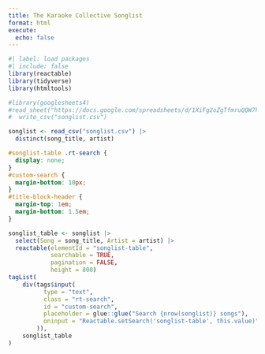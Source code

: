 ```yaml
---
title: The Karaoke Collective Songlist
format: html
execute:
  echo: false
---
```


```r
#| label: load packages
#| include: false
library(reactable)
library(tidyverse)
library(htmltools)

#library(googlesheets4)
#read_sheet("https://docs.google.com/spreadsheets/d/1XiFg2oZgTfmruQQW7kpmxvW9aYP_lF8r40WaCIsmjoE/edit?usp=sharing", sheet = "songlist") |> 
#  write_csv("songlist.csv")

songlist <- read_csv("songlist.csv") |> 
  distinct(song_title, artist)
```

```css
#songlist-table .rt-search {
  display: none;
}
#custom-search {
  margin-bottom: 10px;
}
#title-block-header {
  margin-top: 1em;
  margin-bottom: 1.5em;
}
```

```r
songlist_table <- songlist |> 
  select(Song = song_title, Artist = artist) |> 
  reactable(elementId = "songlist-table",
            searchable = TRUE,
            pagination = FALSE,
            height = 800)
tagList(
    div(tags$input(
          type = "text",
          class = "rt-search",
          id = "custom-search",
          placeholder = glue::glue("Search {nrow(songlist)} songs"),
          oninput = "Reactable.setSearch('songlist-table', this.value)"
        )),
    songlist_table
)



```
